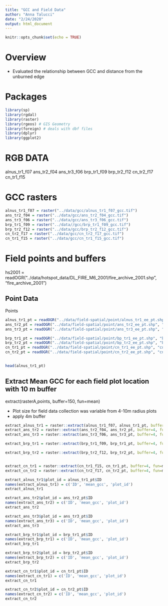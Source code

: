 ```yaml
---
title: "GCC and Field Data"
author: "Anna Talucci"
date: "2/24/2020"
output: html_document
---
```


```r
knitr::opts_chunk$set(echo = TRUE)
```

# Overview

- Evaluated the relationship between GCC and distance from the unburned edge 

# Packages
```r
library(sp) 
library(rgdal) 
library(raster) 
library(rgeos) # GIS Geometry
library(foreign) # deals with dbf files
library(dplyr)
library(ggplot2)
```


# RGB DATA



alnus_tr1_f07
ans_tr2_f04
ans_tr3_f06
brp_tr1_f09
brp_tr2_f12
cn_tr2_f17
cn_tr1_f15 


# GCC rasters

```r
alnus_tr1_f07 = raster("../data/gcc/alnus_tr1_f07_gcc.tif")
ans_tr2_f04 = raster("../data/gcc/ans_tr2_f04_gcc.tif")
ans_tr3_f06 = raster("../data/gcc/ans_tr3_f06_gcc.tif")
brp_tr1_f09 = raster("../data//gcc/brp_tr1_f09_gcc.tif")
brp_tr2_f12 = raster("../data/gcc/brp_tr2_f12_gcc.tif")
cn_tr2_f17 = raster("../data/gcc/cn_tr2_f17_gcc.tif")
cn_tr1_f15 = raster("../data/gcc/cn_tr1_f15_gcc.tif")
```


# Field points and buffers
hs2001 = readOGR("../data/hotspot_data/DL_FIRE_M6_2001/fire_archive_2001.shp", "fire_archive_2001")

## Point Data

Points
```r
alnus_tr1_pt = readOGR("../data/field-spatial/point/alnus_tr1_ee_pt.shp", "alnus_tr1_ee_pt")
ans_tr2_pt = readOGR("../data/field-spatial/point/ans_tr2_ee_pt.shp", "ans_tr2_ee_pt") 
ans_tr3_pt = readOGR("../data/field-spatial/point/ans_tr3_ee_pt.shp", "ans_tr3_ee_pt") 

brp_tr1_pt = readOGR("../data/field-spatial/point/bp_tr1_ee_pt.shp", "bp_tr1_ee_pt") 
brp_tr2_pt = readOGR("../data/field-spatial/point/bp_tr2_ee_pt.shp", "bp_tr2_ee_pt") 
cn_tr1_pt = readOGR("../data/field-spatial/point/cn_tr1_ee_pt.shp", "cn_tr1_ee_pt") 
cn_tr2_pt = readOGR("../data/field-spatial/point/cn_tr2_ee_pt.shp", "cn_tr2_ee_pt") 
 
```

```r
head(alnus_tr1_pt)
```

## Extract Mean GCC for each field plot location with 10 m buffer
extract(rasterA,points, buffer=150, fun=mean)

- Plot size for field data collection was variable from 4-10m radius plots
- apply 4m buffer
```r

extract_alnus_tr1 = raster::extract(alnus_tr1_f07, alnus_tr1_pt, buffer=4, fun=mean, df=TRUE )
extract_ans_tr2 = raster::extract(ans_tr2_f04, ans_tr2_pt, buffer=4, fun=mean, df=TRUE )
extract_ans_tr3 = raster::extract(ans_tr3_f06, ans_tr3_pt, buffer=4, fun=mean,  df=TRUE )

extract_brp_tr1 = raster::extract(brp_tr1_f09, brp_tr1_pt, buffer=4, fun=mean, df=TRUE )

extract_brp_tr2 = raster::extract(brp_tr2_f12, brp_tr2_pt, buffer=4, fun=mean,  df=TRUE )


extract_cn_tr1 = raster::extract(cn_tr1_f15, cn_tr1_pt, buffer=4, fun=mean,  df=TRUE )
extract_cn_tr2 = raster::extract(cn_tr2_f17, cn_tr2_pt, buffer=4, fun=mean,  df=TRUE )
```


```r
extract_alnus_tr1$plot_id = alnus_tr1_pt$ID
names(extract_alnus_tr1) = c('ID', 'mean_gcc', 'plot_id')
extract_alnus_tr1
```

```r
extract_ans_tr2$plot_id = ans_tr2_pt$ID
names(extract_ans_tr2) = c('ID', 'mean_gcc', 'plot_id')
extract_ans_tr2
```

```r
extract_ans_tr3$plot_id = ans_tr3_pt$ID
names(extract_ans_tr3) = c('ID', 'mean_gcc', 'plot_id')
extract_ans_tr3
```


```r
extract_brp_tr1$plot_id = brp_tr1_pt$ID
names(extract_brp_tr1) = c('ID', 'mean_gcc', 'plot_id')
extract_brp_tr1
```

```r
extract_brp_tr2$plot_id = brp_tr2_pt$ID
names(extract_brp_tr2) = c('ID', 'mean_gcc', 'plot_id')
extract_brp_tr2
```

```r
extract_cn_tr1$plot_id = cn_tr1_pt$ID
names(extract_cn_tr1) = c('ID', 'mean_gcc', 'plot_id')
extract_cn_tr1
```

```r
extract_cn_tr2$plot_id = cn_tr2_pt$ID
names(extract_cn_tr2) = c('ID', 'mean_gcc', 'plot_id')
extract_cn_tr2
```

